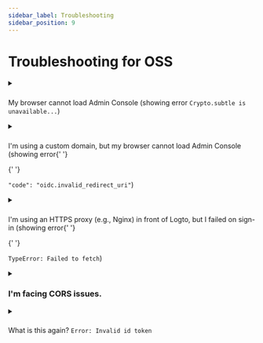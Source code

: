 ```yaml
---
sidebar_label: Troubleshooting
sidebar_position: 9
---
```


# Troubleshooting for OSS

<details>

<summary>

###

My browser cannot load Admin Console (showing error <code>Crypto.subtle is unavailable...</code>)

</summary>

Admin Console uses [Web Crypto API](https://developer.mozilla.org/en-US/docs/Web/API/Web_Crypto_API), which requires [secure contexts](https://developer.mozilla.org/en-US/docs/Web/Security/Secure_Contexts), i.e. HTTPS or HTTP with `localhost`.

If you use HTTP with an IP address or custom domain, then the browser cannot load Admin Console.

</details>

<details>

<summary>

###

I'm using a custom domain, but my browser cannot load Admin Console (showing error{' '}

{' '}

<code>"code": "oidc.invalid_redirect_uri"</code>)

</summary>

If you are using a custom domain rather than `localhost`, you need to set the environment variable `ENDPOINT` to the Logto URL. It is because of the strict requirement of Redirect URI in OIDC. See [Configuration](/concepts/core-service/configuration/) for details.

</details>

<details>

<summary>

###

I'm using an HTTPS proxy (e.g., Nginx) in front of Logto, but I failed on sign-in (showing error{' '}

{' '}

<code>TypeError: Failed to fetch</code>)

</summary>

- First, make sure you have set the node environment variable `TRUST_PROXY_HEADER` to `true`. See [Configuration](/concepts/core-service/configuration/#using-a-https-proxy) for details.
- Also, you need to set `X-Forwarded-Proto` header to `https` in your proxy config. See [Trusting TLS offloading proxies](https://github.com/panva/node-oidc-provider/blob/main/docs/README.md#trusting-tls-offloading-proxies) for details.

</details>

<details>

<summary>

### I'm facing CORS issues.

</summary>

- If `ADMIN_ENDPOINT` is not specified, `localhost:[admin-port]` will be allowed to perform Cross-Origin Resource Sharing (CORS) in Logto.
- If `ADMIN_ENDPOINT` is specified, only requests from the origin of `ADMIN_ENDPOINT` will be allowed.

</details>

<details>

<summary>

###

What is this again? <code>Error: Invalid id token</code>

</summary>

If you are not messing up with your tokens, then in most cases this is caused by a mismatch of your server time and client time. Sync the time on both your server and client and try again.

</details>
